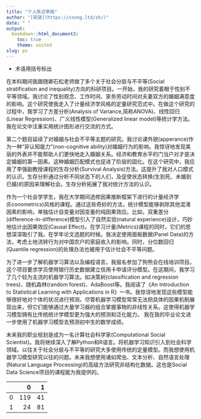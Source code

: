 ```yaml
---
title: "个人陈述草稿"
author: "[宋骁](https://xsong.ltd/zh/)"
date: " "
output:
  bookdown::html_document2:
    toc: true
    theme: united
slug: ps
---
```

+ 术语用括号标出

在本科期间我跟随卿石松老师做了多个关于社会分层与不平等(Social stratification and inequality)方向的科研项目。一开始，我的研究着眼于性别不平等领域。我讨论了性别观念、工作时间、家务劳动时间对夫妻双方的婚姻满意度的影响。这个研究使我走入了计量经济学风格的定量研究范式中。在做这个研究的过程中，我学习了方差分析(Analysis of Variance,简称ANOVA)、线性回归(Linear Regression)、广义线性模型(Generalized linear model)等统计学方法。我在论文中注重实用统计图形进行交流的方式。

第二个题目延续了对婚姻与社会不平等主题的研究。我讨论课外貌(apperance)作为一种“非认知能力”(non-cognitive ability)对婚姻行为的影响。我惊讶地发现美丽的外表并不能帮助人们更快地走入婚姻关系。经济和教育水平的门当户对才是决定婚姻的第一因素。这种婚姻匹配模式也促进了阶层的固化。在这个研究中，我应用了李强副教授课程的生存分析(Survival Analysis)方法。这提升了我对人口模式的认识。生存分析通过分析不同状态下的人们，及促使状态转换(生到死、未婚到已婚)的原因来理解社会。生存分析拓展了我对统计方法的认识。

作为一个社会学学生，我在大学期间选修因果推断框架下进行的计量经济学(Econometrics)风格的课程。通过这些奇妙的方法，统计模型能够剥除其他混淆因素的影响，单独估计自变量对因变量的纯因果效应。比如，双重差分(difference-in-difference)模型引入了自然实验(natural experience)设计，巧妙地估计出因果效应(Causal Effect)。在学习计量(Metrics)课程的同时，它们的思想深深吸引了我。在学年论文选题的时候。我决定使用面板数据(Panel Data)的方法，考虑土地流转行为对中国农户的家庭收入的影响。同时，分位数回归(Quantile regression)的处理办法也被用于估计社会不平等问题。

为了进一步了解机器学习算法以及编程语言。我报名参加了狗熊会在线培训项目。这个项目要求学员使用银行历史数据建立信用卡申请评分模型。在这期间，我学习了几个较为主流的机器学习算法。如决策树(classification and regression trees)、随机森林(random forest)、AdaBoost等。我阅读了《An Introduction to Statistical Learning with Applications in R》一书。我惊讶地发现这些模型能够很好地对个体的状况进行预测。尽管机器学习模型常常无法把具体的因果机制展现出来，但它们能够通过大量学习器的组合掌握事物的非线性关系。这使得机器学习模型拥有比传统统计学模型更为强大的预测和泛化能力。
我在我的毕业论文进一步使用了机器学习模型去预测初中生的数学成绩。


未来我的职业规划是成为一名计算社会科学家(Computational Social Scientist)。我将继续深入了解Python和R语言。将机器学习知识引入到社会科学领域。以往关于社会分层与不平等的研究大多使用传统的定量模型。而我想使用机器学习模型研究以往的问题。未来我想使用诸如爬虫、文本分析、自然语言处理(Natural Language Processing)的高级方法研究非结构化数据。这也是Social Data Science项目的课程能为我提供的。

<table>
 <thead>
  <tr>
   <th style="text-align:left;">   </th>
   <th style="text-align:right;"> 0 </th>
   <th style="text-align:right;"> 1 </th>
  </tr>
 </thead>
<tbody>
  <tr>
   <td style="text-align:left;"> 0 </td>
   <td style="text-align:right;"> 119 </td>
   <td style="text-align:right;"> 41 </td>
  </tr>
  <tr>
   <td style="text-align:left;"> 1 </td>
   <td style="text-align:right;"> 24 </td>
   <td style="text-align:right;"> 81 </td>
  </tr>
</tbody>
</table>

<!---
未来我愿意进入互联网行业工作。在之后的职业生涯中，我希望能够进入互联网或咨询行业从事数据分析或数据科学方面的工作。我将进一步着眼于数据在业务场景中的应用。我感兴趣的是如何让数据产生真正的商业价值。而这需要对具体业务场景的深入了解。在艾瑞咨询公司的实习经历使我了解到真实的商业界如何在使用什么样的算法和模型。在这个公司中，我接触到了大数据架构。我们在工作中会大量使用爬虫(Python)和自然语言处理等方面的知识。由于我之前缺少这方面的训练，希望能够在NLP方面取得进步。

在我上大学学习社会学的定量方法的同时，突然发现统计模型很有趣。它们能够预测未来的事情。比如，通过一个人的教育、家庭、婚姻等变量预测他的收入。这让我对统计在其他学科的应用非常感兴趣。为了进一步

尽管计量经济学的因果推断框架对于理解变量的机制有着十分重要的用途，但这些方法对事件的预测效果并不好。一个问题深深困扰着我：为什么在因果关系被知晓后却仍然无法对世界做出很好的预测？

后来我转而自学机器学习框架下的统计模型。

我申请...学校的原因是。这个项目旨在于

。由于如今各行各业的公司都会在业务中收集大量的数据，我希望能在真实的业务场景中让数据产生价值。并且能将数据思维引入到我今后将会进入的行业中去。

在政治系做RA

暑假在新闻学系是TA

学生社团的副社长

QMSS 中间可以申CPT。在学校的话不需要。

*Computational Social Scientist* Story Line 

Research Design的重要性。 想学Experimental Design

machine learning的东西 信用卡模型

99%的同学没啥学术成果

Research Interest集中在*不平等*领域。

把之前的经历串起来 每段经历都是用来服务career goal的。

在某一节课上对这个感兴趣。稍微提一下。从*机器学习*的角度研究之前感兴趣的问题。

稍微偏后面写这个项目能给我提供的东西。

通过*术语*来体现自己的专业。可以保留一些很具体的句子。每段经历怎么引向了下一段经历。这段经历激发了什么思考。希望把这种方法。每一段的首句开门见山总结下。不要拐来拐去。对社会不平等的感悟。

日期：趁热打铁，列提纲。快的话，两到三周。

哥大Graduate School。TOEFL。

DDL是2.13。

自己的经历非常有特色。
--->












